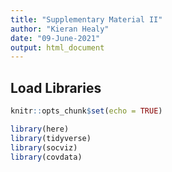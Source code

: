 ```yaml
---
title: "Supplementary Material II"
author: "Kieran Healy"
date: "09-June-2021"
output: html_document
---
```


## Load Libraries


```r
knitr::opts_chunk$set(echo = TRUE)

library(here)
library(tidyverse)
library(socviz)
library(covdata)
```

```r

```



